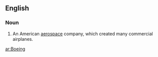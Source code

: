 ==English==

===Noun===
{{en-noun}}

# {{aviation}} An American [[aerospace]] company, which created many commercial airplanes.

[[ar:Boeing]]